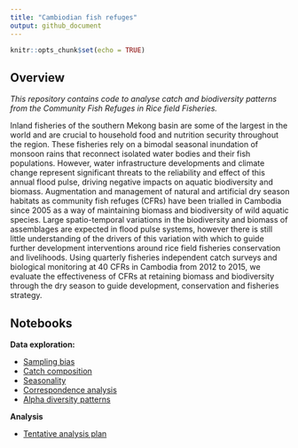 ```yaml
---
title: "Cambiodian fish refuges"
output: github_document
---
```


```r
knitr::opts_chunk$set(echo = TRUE)
```

## Overview

*This repository contains code to analyse catch and biodiversity patterns from the Community Fish Refuges in Rice field Fisheries.*

Inland fisheries of the southern Mekong basin are some of the largest in the world and are crucial to household food and nutrition security throughout the region. These fisheries rely on a bimodal seasonal inundation of monsoon rains that reconnect isolated water bodies and their fish populations. However, water infrastructure developments and climate change represent significant threats to the reliability and effect of this annual flood pulse, driving negative impacts on aquatic biodiversity and biomass. Augmentation and management of natural and artificial dry season habitats as community fish refuges (CFRs) have been trialled in Cambodia since 2005 as a way of maintaining biomass and biodiversity of wild aquatic species. Large spatio-temporal variations in the biodiversity and biomass of assemblages are expected in flood pulse systems, however there is still little understanding of the drivers of this variation with which to guide further development interventions around rice field fisheries conservation and livelihoods. Using quarterly fisheries independent catch surveys and biological monitoring at 40 CFRs in Cambodia from 2012 to 2015, we evaluate the effectiveness of CFRs at retaining biomass and biodiversity through the dry season to guide development, conservation and fisheries strategy.

## Notebooks

**Data exploration:**

* [Sampling bias](notebooks/sampling-bias.md)
* [Catch composition](notebooks/catch-composition.md)
* [Seasonality](notebooks/seasonality.md)
* [Correspondence analysis](notebooks/correspondence-analysis.md)
* [Alpha diversity patterns](notebooks/diversity.md)

**Analysis**

* [Tentative analysis plan](notebooks/analysis-plan.md)
